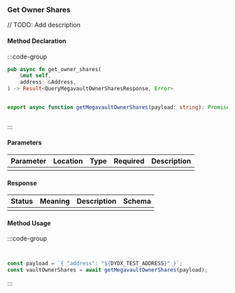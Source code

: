 ### Get Owner Shares

// TODO: Add description

#### Method Declaration

:::code-group

```rust [Rust]
pub async fn get_owner_shares(
    &mut self,
    address: &Address,
) -> Result<QueryMegavaultOwnerSharesResponse, Error>
```

```python [Python]

```

```typescript [TypeScript]
export async function getMegavaultOwnerShares(payload: string): Promise<string>
```

```url [API]
```

:::

#### Parameters

| Parameter | Location | Type  | Required | Description |
| --------- | -------- | ----- | -------- | ----------- |
|           |          |       |          |             |

#### Response

| Status | Meaning | Description | Schema |
| ------ | ------- | ----------- | ------ |
|        |         |             |        |

#### Method Usage

:::code-group

```rust [Rust]
```

```python [Python]

```

```typescript [TypeScript]
const payload = `{ "address": "${DYDX_TEST_ADDRESS}" }`;
const vaultOwnerShares = await getMegavaultOwnerShares(payload);
```

:::

